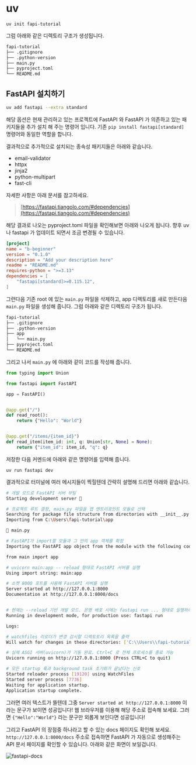 # uv

```bash:uv-프로젝트-생성
uv init fapi-tutorial
```

그럼 아래와 같은 디렉토리 구조가 생성됩니다.

```bash
fapi-tutorial
├── .gitignore
├── .python-version
├── main.py
├── pyproject.toml
└── README.md
```

## FastAPI 설치하기

```bash
uv add fastapi --extra standard
```

해당 옵션은 현재 관리하고 있는 프로젝트에 FastAPI 와 FastAPI 가 의존하고 있는 패키지들을 추가 설치 해 주는 명령어 입니다. 기존 `pip install fastapi[standard]` 명령어와 동일한 역할을 합니다.

결과적으로 추가적으로 설치되는 종속성 패키지들은 아래와 같습니다.

* email-validator
* httpx
* jinja2
* python-multipart
* fast-cli

자세한 사항은 아래 문서를 참고하세요.

> [https://fastapi.tiangolo.com/#dependencies](https://fastapi.tiangolo.com/#dependencies)

해당 결과로 나오는 pyproject.toml 파일을 확인해보면 아래와 나오게 됩니다. 향후 uv 나 fastapi 가 업데이트 되면서 조금 변경될 수 있습니다.

```toml:pyproject.toml
[project]
name = "b-beginner"
version = "0.1.0"
description = "Add your description here"
readme = "README.md"
requires-python = ">=3.13"
dependencies = [
    "fastapi[standard]>=0.115.12",
]
```

그런다음 기존 root 에 있는 `main.py` 파일을 삭제하고, app 디렉토리를 새로 만든다음 `main.py` 파일을 생성해 줍니다. 그럼 아래와 같은 디렉토리 구조가 됩니다.

```bash
fapi-tutorial
├── .gitignore
├── .python-version
├── app
│   └── main.py
├── pyproject.toml
└── README.md
```

그리고 나서 `main.py` 에 아래와 같이 코드를 작성해 줍니다.

```python:main.py
from typing import Union

from fastapi import FastAPI

app = FastAPI()


@app.get("/")
def read_root():
    return {"Hello": "World"}


@app.get("/items/{item_id}")
def read_item(item_id: int, q: Union[str, None] = None):
    return {"item_id": item_id, "q": q}
```

저장한 다음 커멘드에 아래와 같은 명령어를 입력해 줍니다.

```bash:서버-실행
uv run fastapi dev
```

결과적으로 터미널에 여러 메시지들이 찍힐텐데 간략히 설명해 드리면 아래와 같습니다.

```bash
# 개발 모드로 FastAPI 서버 부팅
Starting development server 🚀

# 프로젝트 루트 결정, main.py 파일을 앱 엔트리포인트 모듈로 선택
Searching for package file structure from directories with __init__.py files
Importing from C:\Users\fapi-tutorial\app

🐍 main.py

# FastAPI가 import할 모듈과 그 안의 app 객체를 확정
Importing the FastAPI app object from the module with the following code:

from main import app

# uvicorn main:app -- reload 형태로 FastAPI 서버를 실행
Using import string: main:app

# 소켓 8000 포트를 사용해 FastAPI 서버를 실행
Server started at http://127.0.0.1:8000
Documentation at http://127.0.0.1:8000/docs


# 현재는 --reload 기반 개발 모드. 운영 배포 시에는 fastapi run ... 형태로 실행하라는 권장사항
Running in development mode, for production use: fastapi run

Logs:

# watchfiles 리로더가 변경 감시할 디렉토토리 목록을 출력
Will watch for changes in these directories: ['C:\\Users\\fapi-tutorial']

# 실제 ASGI 서버(uvicorn)가 기동 완료. Ctrl+C 로 전체 프로세스를 종료 가능
Uvicorn running on http://127.0.0.1:8000 (Press CTRL+C to quit)

# 모든 startup 훅과 background task 초기화가 끝났다는 신호
Started reloader process [19120] using WatchFiles
Started server process [7736]
Waiting for application startup.
Application startup complete.
```

그러면 여러 텍스트가 뜰텐데 그중 `Server started at http://127.0.0.1:8000` 이라는 문구가 보이면 성공입니다! 웹 브라우저를 이용해 해당 주소로 접속해 보세요. 그러면 `{"Hello":"World"}` 라는 문구만 외롭게 보인다면 성공입니다!

그리고 FastAPI 의 장점중 하나라고 할 수 있는 docs 페이지도 확인해 보세요. `http://127.0.0.1:8000/docs` 주소로 접속하면 FastAPI 가 자동으로 생성해주는 API 문서 페이지를 확인할 수 있습니다. 아래와 같은 화면이 보일겁니다.

![fastapi-docs](public/kr/fastapi/img/fastapi-docs.png)